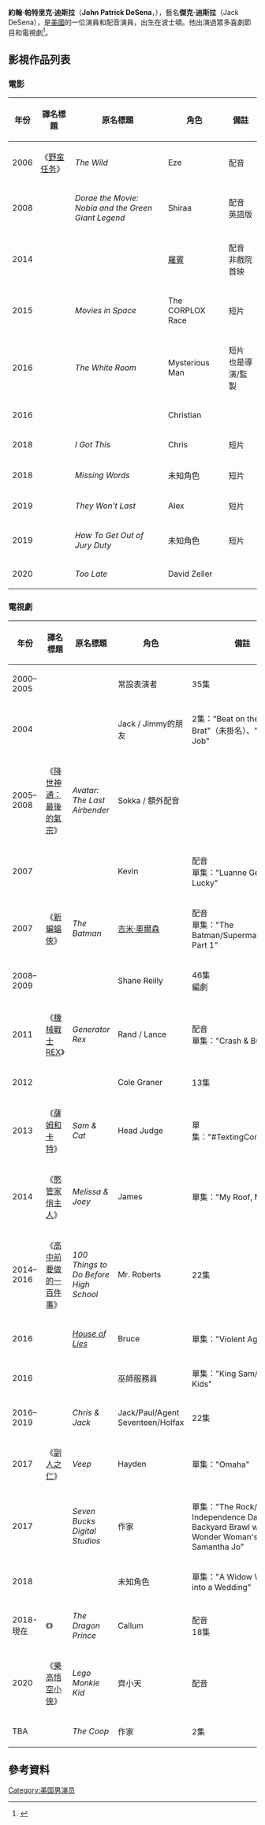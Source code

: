 {{noteTA
|G1=Movie
|G2=TV
}}
{{Infobox person
| image = Jack De Sena.jpg
| name = 傑克·迪斯拉<br/>Jack DeSena
| image caption =
| birth_name = John Patrick De Sena
| birth_date = {{birth date and age|mf=yes|1987|12|6}}
| birth_place = [[美國|美國]][[麻省|麻省]][[波士頓|波士頓]]
| occupation = 演員、配音演員
| yearsactive = 2002年–現在
|}}
'''約翰·帕特里克·迪斯拉'''（'''John Patrick DeSena'''，{{bd|1987年|12月6日}}），藝名'''傑克·迪斯拉'''（Jack DeSena），是[[美國|美國]]的一位演員和配音演員，出生在波士頓。他出演過眾多喜劇節目和電視劇<ref>{{cite web|title=Jack De Sena|url=http://www.imdb.com/name/nm1123750/|publisher=IMDB|accessdate=5 November 2012|archive-date=2020-12-08|archive-url=https://web.archive.org/web/20201208145940/https://www.imdb.com/name/nm1123750/|dead-url=no}}</ref>。

== 影視作品列表 ==
=== 電影 ===
{| class="wikitable"
! 年份
! 譯名標題
! 原名標題
! 角色
! 備註
|-
| 2006
| 《[[野蛮任务|野蛮任务]]》
| ''The Wild''
| Eze
| 配音
|-
| 2008
| {{n/a}}
| ''Dorae the Movie: Nobia and the Green Giant Legend''
| Shiraa
| 配音<br/>英語版
|-
| 2014
| {{n/a}}
| ''{{link-en|JLA Adventures: Trapped in Time|JLA Adventures: Trapped in Time}}''
| [[羅賓_(漫畫)|羅賓]]
| 配音<br/>非戲院首映
|-
| 2015
| {{n/a}}
| ''Movies in Space''
| The CORPLOX Race
| 短片
|-
| 2016
| {{n/a}}
| ''The White Room''
| Mysterious Man
| 短片<br/>也是導演/監製
|-
| 2016
| {{n/a}}
| ''{{link-en|The Veil (2016 film)|The Veil (2016 film)|The Veil}}''
| Christian
|
|-
| 2018
| {{n/a}}
| ''I Got This''
| Chris
| 短片
|-
| 2018
| {{n/a}}
| ''Missing Words''
| 未知角色
| 短片
|-
| 2019
| {{n/a}}
| ''They Won't Last''
| Alex
| 短片
|-
| 2019
| {{n/a}}
| ''How To Get Out of Jury Duty''
| 未知角色
| 短片
|-
| 2020
| {{n/a}}
| ''Too Late''
| David Zeller
|
|}

=== 電視劇 ===
{| class="wikitable"
! 年份
! 譯名標題
! 原名標題
! 角色
! 備註
|-
| 2000–2005
| {{n/a}}
| ''{{link-en|All That|All That}}''
| 常設表演者
| 35集
|-
| 2004
| {{n/a}}
| ''{{link-en|Grounded for Life|Grounded for Life}}''
| Jack / Jimmy的朋友
| 2集："Beat on the Brat"（未掛名）、"Get a Job"
|-
| 2005–2008
| 《[[降世神通：最後的氣宗|降世神通：最後的氣宗]]》
| ''Avatar: The Last Airbender''
| Sokka / 額外配音
|
|-
| 2007
| {{n/a}}
| ''{{link-en|King of the Hill|King of the Hill}}''
| Kevin
| 配音<br/>單集："Luanne Gets Lucky"
|-
| 2007
| 《[[新蝙蝠俠|新蝙蝠俠]]》
| ''The Batman''
| [[吉米·奧爾森|吉米·奧爾森]]
| 配音<br/>單集："The Batman/Superman Story: Part 1"
|-
| 2008–2009
| {{n/a}}
| ''{{link-en|Dorm Life|Dorm Life}}''
| Shane Reilly
| 46集<br/>編劇
|-
| 2011
| 《[[機械戰士REX|機械戰士REX]]》
| ''Generator Rex''
| Rand / Lance
| 配音<br/>單集："Crash & Burn"
|-
| 2012
| {{n/a}}
| ''{{link-en|Battleground (TV series)|Battleground (TV series)|Battleground}}''
| Cole Graner
| 13集
|-
| 2013
| 《[[薩姆和卡特|薩姆和卡特]]》
| ''Sam & Cat''
| Head Judge
| 單集："#TextingCompetition"
|-
| 2014
| 《[[憨管家俏主人|憨管家俏主人]]》
| ''Melissa & Joey''
| James
| 單集："My Roof, My Rules"
|-
| 2014–2016
| 《[[高中前要做的一百件事|高中前要做的一百件事]]》
| ''100 Things to Do Before High School''
| Mr. Roberts
| 22集
|-
| 2016
| {{n/a}}
| ''[[House_of_Lies|House of Lies]]''
| Bruce
| 單集："Violent Agreement"
|-
| 2016
| {{n/a}}
| ''{{link-en|Legendary Dudas|Legendary Dudas}}''
| 巫師服務員
| 單集："King Sam/Karate Kids"
|-
| 2016–2019
| {{n/a}}
| ''Chris & Jack''
| Jack/Paul/Agent Seventeen/Holfax
| 22集
|-
| 2017
| 《[[副人之仁|副人之仁]]》
| ''Veep''
| Hayden
| 單集："Omaha"
|-
| 2017
| {{n/a}}
| ''Seven Bucks Digital Studios''
| 作家
| 單集："The Rock/s Independence Day Backyard Brawl with Wonder Woman's Samantha Jo"
|-
| 2018
| {{n/a}}
| ''{{link-en|Sorry for Your Loss|Sorry for Your Loss}}''
| 未知角色
| 單集："A Widow Walks into a Wedding"
|-
| 2018-現在
| 《{{link-en|龍太子|The Dragon Prince}}》
| ''The Dragon Prince''
| Callum
| 配音<br/>18集
|-
| 2020
| 《[[樂高悟空小俠|樂高悟空小俠]]》
| ''Lego Monkie Kid''
| 齊小天
| 配音
|-
| TBA
| {{n/a}}
| ''The Coop''
| 作家
| 2集
|}

== 參考資料 ==
{{reflist}}
[[Category:美国男演员|Category:美国男演员]]